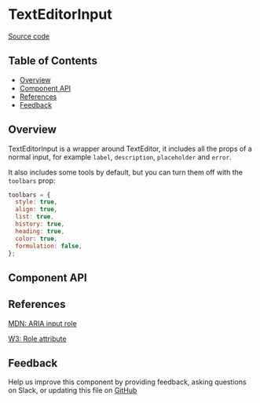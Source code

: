 
# TextEditorInput

[Source code](https://github.com/leemonade/bubbles/tree/main/packages/editors/src/form/TextEditorInput/TextEditorInput.js)

## Table of Contents

<!-- START doctoc generated TOC please keep comment here to allow auto update -->
<!-- DON'T EDIT THIS SECTION, INSTEAD RE-RUN doctoc TO UPDATE -->

- [Overview](#overview)
- [Component API](#component-api)
- [References](#references)
- [Feedback](#feedback)

## Overview

TextEditorInput is a wrapper around TextEditor, it includes all the props of a normal input, for example `label`, `description`, `placeholder` and `error`.

It also includes some tools by default, but you can turn them off with the `toolbars` prop:

```js
toolbars = {
  style: true,
  align: true,
  list: true,
  history: true,
  heading: true,
  color: true,
  formulation: false,
};
```

<ThemeProvider>
  <TextEditorInput
    label="TextEditor label"
    placeholder="TextEditor placeholder"
    description="TextEditor description"
    error="TextEditor error"
  />
</ThemeProvider>

## Component API

<Preview>
  <Story id="organism-form-texteditorinput--playground" />
</Preview>

<Props of={TextEditorInput} />

## References

[MDN: ARIA input role](https://developer.mozilla.org/en-US/docs/Web/Accessibility/ARIA/Roles/input_role)

[W3: Role attribute](https://www.w3.org/WAI/PF/HTML/wiki/RoleAttribute)

## Feedback

Help us improve this component by providing feedback, asking questions on Slack, or updating this file on
[GitHub](https://github.com/leemonade/bubbles/edit/main/packages/editors/src/form/TextEditorInput/TextEditorInput.mdx)
